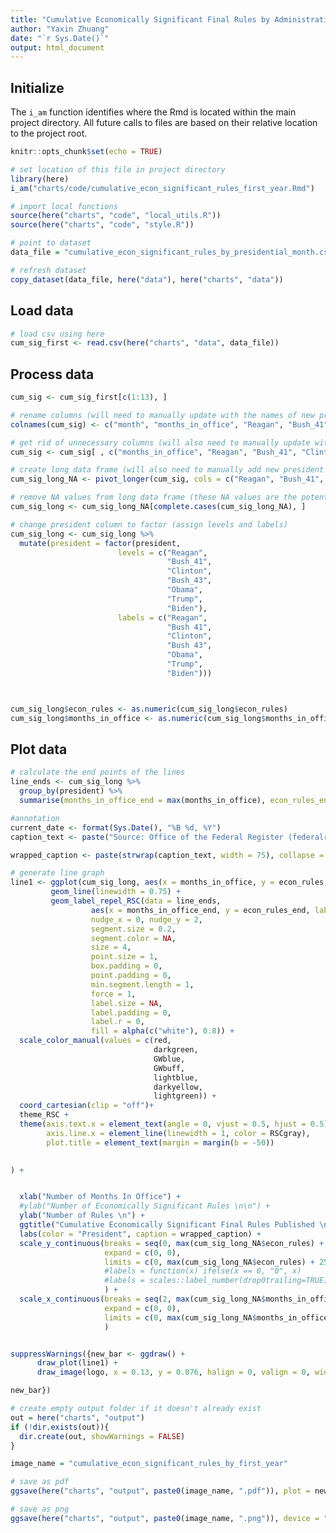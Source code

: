 ```yaml
---
title: "Cumulative Economically Significant Final Rules by Administration in first year"
author: "Yaxin Zhuang"
date: "`r Sys.Date()`"
output: html_document
---
```


## Initialize

The `i_am` function identifies where the Rmd is located within the main project directory. All future calls to files are based on their relative location to the project root.

```r
knitr::opts_chunk$set(echo = TRUE)

# set location of this file in project directory
library(here)
i_am("charts/code/cumulative_econ_significant_rules_first_year.Rmd")

# import local functions
source(here("charts", "code", "local_utils.R"))
source(here("charts", "code", "style.R"))

# point to dataset
data_file = "cumulative_econ_significant_rules_by_presidential_month.csv"

# refresh dataset
copy_dataset(data_file, here("data"), here("charts", "data"))

```

## Load data

```r

# load csv using here
cum_sig_first <- read.csv(here("charts", "data", data_file))

```

## Process data

```r

cum_sig <- cum_sig_first[c(1:13), ]

# rename columns (will need to manually update with the names of new presidents)
colnames(cum_sig) <- c("month", "months_in_office", "Reagan", "Bush_41", "Clinton", "Bush_43", "Obama", "Trump", "Biden")

# get rid of unnecessary columns (will also need to manually update with new president names here)
cum_sig <- cum_sig[ , c("months_in_office", "Reagan", "Bush_41", "Clinton", "Bush_43", "Obama", "Trump", "Biden")]

# create long data frame (will also need to manually add new president's names here)
cum_sig_long_NA <- pivot_longer(cum_sig, cols = c("Reagan", "Bush_41", "Clinton", "Bush_43", "Obama", "Trump", "Biden"), names_to = "president", values_to = "econ_rules")

# remove NA values from long data frame (these NA values are the potential econ_rules values for presidents who didn't/haven't yet served the maximum number of months)
cum_sig_long <- cum_sig_long_NA[complete.cases(cum_sig_long_NA), ]

# change president column to factor (assign levels and labels)
cum_sig_long <- cum_sig_long %>% 
  mutate(president = factor(president,
                        levels = c("Reagan", 
                                   "Bush_41",
                                   "Clinton", 
                                   "Bush_43",
                                   "Obama", 
                                   "Trump",
                                   "Biden"),
                        labels = c("Reagan", 
                                   "Bush 41",
                                   "Clinton", 
                                   "Bush 43",
                                   "Obama", 
                                   "Trump",
                                   "Biden")))



cum_sig_long$econ_rules <- as.numeric(cum_sig_long$econ_rules)
cum_sig_long$months_in_office <- as.numeric(cum_sig_long$months_in_office)
```

## Plot data

```r

# calculate the end points of the lines
line_ends <- cum_sig_long %>%
  group_by(president) %>%
  summarise(months_in_office_end = max(months_in_office), econ_rules_end = max(econ_rules))

#annotation
current_date <- format(Sys.Date(), "%B %d, %Y")
caption_text <- paste("Source: Office of the Federal Register (federalregister.gov) for Biden administration and all subsequent administrations;\n       Office of Information and Regulatory Affairs (reginfo.gov) for all prior administrations.\n\nUpdated:", current_date)

wrapped_caption <- paste(strwrap(caption_text, width = 75), collapse = "\n")

# generate line graph
line1 <- ggplot(cum_sig_long, aes(x = months_in_office, y = econ_rules, color = president, group = president)) +
         geom_line(linewidth = 0.75) +
         geom_label_repel_RSC(data = line_ends,
                  aes(x = months_in_office_end, y = econ_rules_end, label = president),
                  nudge_x = 0, nudge_y = 2,
                  segment.size = 0.2,
                  segment.color = NA,
                  size = 4,
                  point.size = 1,
                  box.padding = 0,
                  point.padding = 0,
                  min.segment.length = 1,
                  force = 1,
                  label.size = NA,
                  label.padding = 0,
                  label.r = 0,
                  fill = alpha(c("white"), 0.8)) +
  scale_color_manual(values = c(red,
                                darkgreen,
                                GWblue,
                                GWbuff,
                                lightblue,
                                darkyellow,
                                lightgreen)) +
  coord_cartesian(clip = "off")+
  theme_RSC +
  theme(axis.text.x = element_text(angle = 0, vjust = 0.5, hjust = 0.5),
        axis.line.x = element_line(linewidth = 1, color = RSCgray),
        plot.title = element_text(margin = margin(b = -50))

       
) +


  xlab("Number of Months In Office") +
  #ylab("Number of Economically Significant Rules \n\n") +
  ylab("Number of Rules \n") +
  ggtitle("Cumulative Economically Significant Final Rules Published \nby Administration in First Year") +
  labs(color = "President", caption = wrapped_caption) +
  scale_y_continuous(breaks = seq(0, max(cum_sig_long_NA$econ_rules) + 25, by = 25),
                     expand = c(0, 0),
                     limits = c(0, max(cum_sig_long_NA$econ_rules) + 25)
                     #labels = function(x) ifelse(x == 0, "0", x)
                     #labels = scales::label_number(drop0trailing=TRUE)
                     ) +
  scale_x_continuous(breaks = seq(2, max(cum_sig_long_NA$months_in_office), by = 2),
                     expand = c(0, 0),
                     limits = c(0, max(cum_sig_long_NA$months_in_office))
                     )



```


```r
suppressWarnings({new_bar <- ggdraw() +
      draw_plot(line1) +
      draw_image(logo, x = 0.13, y = 0.076, halign = 0, valign = 0, width = 0.2)

new_bar})
```

```r
# create empty output folder if it doesn't already exist
out = here("charts", "output")
if (!dir.exists(out)){
  dir.create(out, showWarnings = FALSE)
}

image_name = "cumulative_econ_significant_rules_by_first_year"

# save as pdf
ggsave(here("charts", "output", paste0(image_name, ".pdf")), plot = new_bar, width = 12, height = 9, dpi = 300)

# save as png
ggsave(here("charts", "output", paste0(image_name, ".png")), device = "png", plot = new_bar, width = 1200, height = 900, units = "px", dpi = 96, bg = "white")

```
